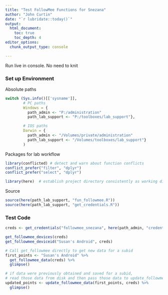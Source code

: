 ```yaml
---
title: "Test FollowMee Functions for Snezana"
author: "John Curtin"
date: "`r lubridate::today()`"
output: 
  html_document:
    toc: true 
    toc_depth: 4
editor_options: 
  chunk_output_type: console

---
```


Run live in console.  No need to knit


### Set up Environment

Absolute paths
```r

switch (Sys.info()[['sysname']],
        # PC paths
        Windows = {
          path_admin <- "P:/administration"
          path_lab_support <- "P:/toolboxes/lab_support"},

        # IOS paths
        Darwin = {
          path_admin <- "/Volumes/private/administration"
          path_lab_support <- "/Volumes/toolboxes/lab_support"}
        )
```

Packages for lab workflow 
```r

library(conflicted) # detect and warn about function conflicts
conflict_prefer("filter", "dplyr")
conflict_prefer("select", "dplyr")

library(here)  # establish project directory consistently as working directory
```

Source
```r
source(here(path_lab_support, "fun_followmee.R"))
source(here(path_lab_support, "get_credentials.R"))
```


### Test Code

```r
creds <- get_credentials("followmee_snezana", here(path_admin, "credentials.csv"))

get_followmee_devices(creds)
get_followmee_deviceid("Susan's Android", creds)

# Call get_followmee directly to get new data for a subid
first_points <- "Susan's Android" %>% 
  get_followmee_data(creds) %>%
  glimpse()

# if data were previously obtained and saved for a subid, 
# read those data from disk and then pass those data to update_followmee_data()
updated_points <- update_followmee_data(first_points, creds) %>% 
  glimpse()
```


